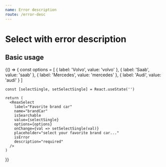 ```yaml
---
name: Error description
route: /error-desc
---
```


# Select with error description

## Basic usage

<Playground>
  {() => {
    const options = [
      { label: 'Volvo', value: 'volvo' },
      { label: 'Saab', value: 'saab' },
      { label: 'Mercedes', value: 'mercedes' },
      { label: 'Audi', value: 'audi' }
    ]

    const [selectSingle, setSelectSingle] = React.useState('')

    return (
      <ReaxSelect
        label="Favorite brand car"
        name="brandCar"
        isSearchable
        value={selectSingle}
        options={options}
        onChange={val => setSelectSingle(val)}
        placeholder="select your favorite brand car..."
        isError
        description="required"
      />
    )
  }}
</Playground>
